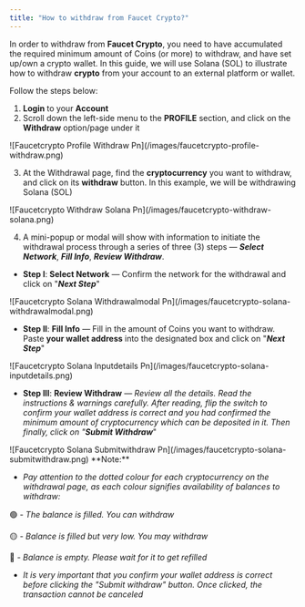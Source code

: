 ```yaml
---
title: "How to withdraw from Faucet Crypto?"
---
```


In order to withdraw from **Faucet Crypto**, you need to have accumulated the required minimum amount of Coins (or more) to withdraw, and have set up/own a crypto wallet. In this guide, we will use Solana (SOL) to illustrate how to withdraw **crypto** from your account to an external platform or wallet.

Follow the steps below:

1. **Login** to your **Account**
2. Scroll down the left-side menu to the **PROFILE** section, and click on the **Withdraw** option/page under it

<Frame>
  ![Faucetcrypto Profile Withdraw Pn](/images/faucetcrypto-profile-withdraw.png)
</Frame>

3. At the Withdrawal page, find the **cryptocurrency** you want to withdraw, and click on its **withdraw** button. In this example, we will be withdrawing Solana (SOL)

<Frame>
  ![Faucetcrypto Withdraw Solana Pn](/images/faucetcrypto-withdraw-solana.png)
</Frame>

4. A mini-popup or modal will show with information to initiate the withdrawal process through a series of three (3) steps — **_Select Network_**, **_Fill Info_**, **_Review Withdraw_**.

- **Step I**: **Select Network** — Confirm the network for the withdrawal and click on "**_Next Step_**"

<Frame>
  ![Faucetcrypto Solana Withdrawalmodal Pn](/images/faucetcrypto-solana-withdrawalmodal.png)
</Frame>

- **Step II**: **Fill Info** — Fill in the amount of Coins you want to withdraw. Paste **your wallet address** into the designated box and click on "**_Next Step_**"

<Frame>
  ![Faucetcrypto Solana Inputdetails Pn](/images/faucetcrypto-solana-inputdetails.png)
</Frame>

- **Step III**: **Review Withdraw** — _Review all the details. Read the instructions & warnings carefully. After reading, flip the switch to confirm your wallet address is correct and you had confirmed the minimum amount of cryptocurrency which can be deposited in it. Then finally, click on "_**_Submit Withdraw_**"

<Frame>
  ![Faucetcrypto Solana Submitwithdraw Pn](/images/faucetcrypto-solana-submitwithdraw.png)
</Frame>

<Note>
  **Note:**

  - _Pay attention to the dotted colour for each cryptocurrency on the withdrawal page, as each colour signifies availability of balances to withdraw:_

  🟢 - _The balance is filled. You can withdraw_

  🟡 - _Balance is filled but very low. You may withdraw_

  🔴 - _Balance is empty. Please wait for it to get refilled_

  - _It is very important that you confirm your wallet address is correct before clicking the "Submit withdraw" button. Once clicked, the transaction cannot be canceled_
</Note>